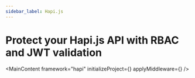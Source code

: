 ```yaml
---
sidebar_label: Hapi.js
---
```




# Protect your Hapi.js API with RBAC and JWT validation

<MainContent
  framework="hapi"
  initializeProject={<InitProject />}
  applyMiddleware={<HapiApplyMiddleware />}
/>
